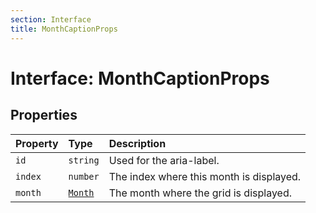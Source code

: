 ```yaml
---
section: Interface
title: MonthCaptionProps
---
```


# Interface: MonthCaptionProps

## Properties

| Property | Type | Description |
| :------ | :------ | :------ |
| `id` | `string` | Used for the aria-label. |
| `index` | `number` | The index where this month is displayed. |
| `month` | [`Month`](/docs/api/next/classes/Month.mdx) | The month where the grid is displayed. |

